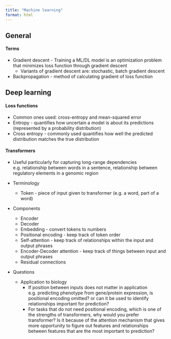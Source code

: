 ```yaml
---
title: "Machine learning"
format: html
---
```


## General

#### Terms

- Gradient descent - Training a ML/DL model is an optimization problem that minimizes loss function through gradient descent
  + Variants of gradient descent are: stochastic, batch gradient descent
- Backpropagation - method of calculating gradient of loss function

## Deep learning

#### Loss functions

- Common ones used: cross-entropy and mean-squared error
- Entropy - quantifies how uncertain a model is about its predictions (represented by a probability distribution)
- Cross entropy - commonly used quantifies how well the predicted distribution matches the true distribution

#### Transformers

- Useful particularly for capturing long-range dependencies e.g. relationship between words in a sentence, relationship between regulatory elements in a genomic region

- Terminology
  + Token - piece of input given to transformer (e.g. a word, part of a word)
- Components
  + Encoder
  + Decoder
  + Embedding - convert tokens to numbers
  + Positional encoding - keep track of token order
  + Self-attention - keep track of relationships within the input and output phrases
  + Encoder-Decoder attention - keep track of things between input and output phrases
  + Residual connections
- Questions
  + Application to biology
    + If position between inputs does not matter in application e.g. predicting phenotype from gene/protein expression, is positional encoding omitted? or can it be used to identify relationships important for prediction?
    + For tasks that do not need positional encoding, which is one of the strengths of transformers, why would you prefer transformer? Is it because of the attention mechanism that gives more opportunity to figure out features and relationships between features that are the most important to prediction?
    
